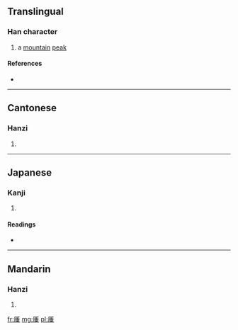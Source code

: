 ==Translingual==

===Han character===
{{Han char|rn=27|rad=厂|as=08|sn=10|four=7121<sub>4</sub>|canj=一竹十一 (MHJM)}}

# a [[mountain]] [[peak]]

====References====
* {{Han ref|kx=0161.360|dkj=02960|dj=0368.130|hdz=10074.060|uh=539C|ud=21404|bh=D470|bd=54384}}

----

==Cantonese==

===Hanzi===
{{yue-hanzi|jyut=|y=cheui1}}

# {{defn|Cantonese|sort=厂08}}

----

==Japanese==

===Kanji===
{{ja-kanji|grade=|rs=厂08}}

# {{defn|Japanese|sort=厂08}}

====Readings====
* {{ja-readings|on=[[し]] (shi), [[すい]] (sui), [[ずい]] (zui)|kun=}}

----

==Mandarin==

===Hanzi===
{{cmn-hanzi|pin=[[zuī]] ([[zui1]])|wg=tsui<sup>1</sup>}}

# {{defn|Mandarin|sort=厂08}}

[[fr:厜]]
[[mg:厜]]
[[pl:厜]]